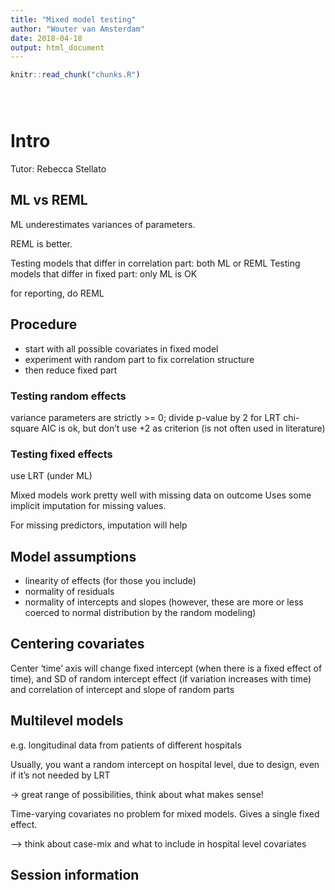 ```yaml
---
title: "Mixed model testing"
author: "Wouter van Amsterdam"
date: 2018-04-18
output: html_document
---
```


<!-- The file analysis/chunks.R contains chunks that define default settings
shared across the workflowr files. -->
```r
knitr::read_chunk("chunks.R")
```

<!-- Update knitr chunk options -->
```r
```

<!-- Insert the date the file was last updated -->
```r
```

<!-- Insert the code version (Git commit SHA1) if Git repository exists and R
 package git2r is installed -->
```r
```

<!-- Add your analysis here -->

# Intro

Tutor: Rebecca Stellato

## ML vs REML

ML underestimates variances of parameters.

REML is better. 

Testing models that differ in correlation part: both ML or REML
Testing models that differ in fixed part: only ML is OK

for reporting, do REML

## Procedure

- start with all possible covariates in fixed model
- experiment with random part to fix correlation structure
- then reduce fixed part

### Testing random effects

variance parameters are strictly >= 0; divide p-value by 2 for LRT chi-square
AIC is ok, but don't use +2 as criterion (is not often used in literature)

### Testing fixed effects

use LRT (under ML)


Mixed models work pretty well with missing data on outcome
Uses some implicit imputation for missing values.

For missing predictors, imputation will help

## Model assumptions

- linearity of effects (for those you include)
- normality of residuals
- normality of intercepts and slopes (however, these are more or less 
coerced to normal distribution by the random modeling)

## Centering covariates

Center 'time' axis will change fixed intercept (when there is a fixed effect of time),
and SD of random intercept effect (if variation increases with time)
and correlation of intercept and slope of random parts

## Multilevel models

e.g. longitudinal data from patients of different hospitals

Usually, you want a random intercept on hospital level, due to design,
even if it's not needed by LRT


-> great range of possibilities, think about what makes sense!


Time-varying covariates no problem for mixed models. 
Gives a single fixed effect.

--> think about case-mix and what to include in hospital level covariates


## Session information

<!-- Insert the session information into the document -->
```r
```
